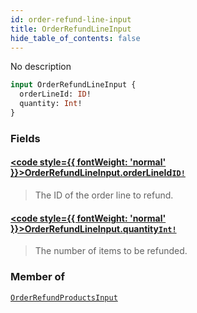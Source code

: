 ```yaml
---
id: order-refund-line-input
title: OrderRefundLineInput
hide_table_of_contents: false
---
```








No description

```graphql
input OrderRefundLineInput {
  orderLineId: ID!
  quantity: Int!
}
```


### Fields

#### [<code style={{ fontWeight: 'normal' }}>OrderRefundLineInput.<b>orderLineId</b></code>](#)<Bullet />[`ID!`](../../../developer/api-reference/scalars/id) <Badge class="secondary" text="non-null"/> <Badge class="secondary" text="scalar"/>
> The ID of the order line to refund.
> 

#### [<code style={{ fontWeight: 'normal' }}>OrderRefundLineInput.<b>quantity</b></code>](#)<Bullet />[`Int!`](../../../developer/api-reference/scalars/int) <Badge class="secondary" text="non-null"/> <Badge class="secondary" text="scalar"/>
> The number of items to be refunded.
> 



### Member of

[`OrderRefundProductsInput`](../../../developer/api-reference/inputs/order-refund-products-input)  <Badge class="secondary" text="input"/>



